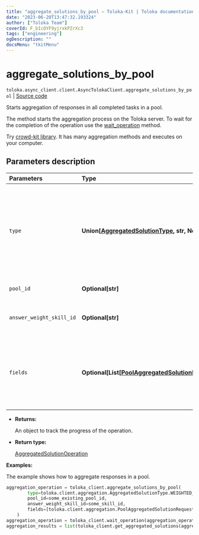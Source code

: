 ```yaml
---
title: "aggregate_solutions_by_pool — Toloka-Kit | Toloka documentation"
date: "2023-06-20T13:47:32.193324"
author: ["Toloka Team"]
coverId: F_bIcOYF9yjrxkPZrXc3
tags: ["engineering"]
ogDescription: ""
docsMenu: "tkitMenu"
---
```


# aggregate_solutions_by_pool

`toloka.async_client.client.AsyncTolokaClient.aggregate_solutions_by_pool` | [Source code](https://github.com/Toloka/toloka-kit/blob/v1.2.0/src/client/__init__.py#L0)

Starts aggregation of responses in all completed tasks in a pool.

The method starts the aggregation process on the Toloka server. To wait for the completion of the operation use the [wait_operation](/docs/toloka-kit/reference/toloka.client.TolokaClient.wait_operation) method.

<Note mode="tip" title="Tip">

Try [crowd-kit library](/docs/crowd-kit). It has many aggregation methods and executes on your computer.

</Note>

## Parameters description

| Parameters | Type | Description |
| :----------| :----| :-----------|
`type`|**Union\[[AggregatedSolutionType](/docs/toloka-kit/reference/toloka.client.aggregation.AggregatedSolutionType), str, None\]**|<p>Aggregation model:</p> <ul> <li>`WEIGHTED_DYNAMIC_OVERLAP` — [Aggregation](/docs/guide/result-aggregation#aggr-by-skill) based on Tolokers' skill in a pool with a dynamic overlap.</li> <li>`DAWID_SKENE` — [Dawid-Skene aggregation model](/docs/guide/result-aggregation#dawid-skene). It is used in pools without a dynamic overlap.</li> </ul>
`pool_id`|**Optional\[str\]**|<p>The ID of the pool.</p>
`answer_weight_skill_id`|**Optional\[str\]**|<p>The ID of the skill that determines the weight of the Toloker's responses.</p>
`fields`|**Optional\[List\[[PoolAggregatedSolutionRequest.Field](/docs/toloka-kit/reference/toloka.client.aggregation.PoolAggregatedSolutionRequest.Field)\]\]**|<p>Output data fields to aggregate. For the best results, each of these fields should have limited number of response options. If the `DAWID_SKENE` aggregation type is selected, you can only specify one value.</p>

* **Returns:**

  An object to track the progress of the operation.

* **Return type:**

  [AggregatedSolutionOperation](/docs/toloka-kit/reference/toloka.client.operations.AggregatedSolutionOperation)

**Examples:**

The example shows how to aggregate responses in a pool.

```python
aggregation_operation = toloka_client.aggregate_solutions_by_pool(
        type=toloka.client.aggregation.AggregatedSolutionType.WEIGHTED_DYNAMIC_OVERLAP,
        pool_id=some_existing_pool_id,
        answer_weight_skill_id=some_skill_id,
        fields=[toloka.client.aggregation.PoolAggregatedSolutionRequest.Field(name='result')]
    )
aggregation_operation = toloka_client.wait_operation(aggregation_operation)
aggregation_results = list(toloka_client.get_aggregated_solutions(aggregation_operation.id))
```